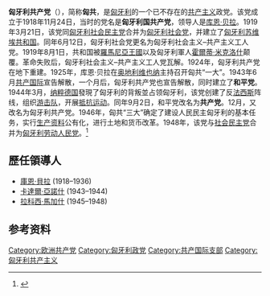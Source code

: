 {{共产党}}
'''匈牙利共产党'''（{{lang-hu|Kommunisták Magyarországi Pártja}}），简称'''匈共'''，是[[匈牙利|匈牙利]]的一个已不存在的[[共产主义|共产主义]]政党。该党成立于1918年11月24日，当时的党名是'''匈牙利国共产党'''，领导人是[[库恩·贝拉|库恩·贝拉]]。1919年3月21日，该党同[[匈牙利社会民主党|匈牙利社会民主党]]合并为[[匈牙利社会党|匈牙利社会党]]，并建立了[[匈牙利苏维埃共和国|匈牙利苏维埃共和国]]。同年6月12日，匈牙利社会党更名为匈牙利社会主义–共产主义工人党。1919年8月1日，共和国被[[羅馬尼亞王國|羅馬尼亞王國]]以及匈牙利軍人[[霍爾蒂·米克洛什|霍爾蒂·米克洛什]]颠覆。革命失败后，匈牙利社会主义–共产主义工人党瓦解。1924年，匈牙利共产党在地下重建。1925年，库恩·贝拉在[[奥地利|奥地利]][[维也纳|维也纳]]主持召开匈共“一大”。1943年6月[[共产国际|共产国际]]宣告解散，一个月后，匈牙利共产党也宣告解散，同时建立了'''和平党'''。1944年3月，[[纳粹德国|纳粹德国]]發現了匈牙利的背叛並占领匈牙利，该党创建了反[[法西斯|法西斯]]阵线，组织[[游击队|游击队]]，开展[[抵抗运动|抵抗运动]]。同年9月2日，和平党改名为'''共产党'''。12月，又改名为匈牙利共产党。1946年，匈共“三大”确定了建设人民民主匈牙利的基本任务，实行[[生产资料|生产资料]]公有化，进行土地和货币改革。1948年，该党与[[匈牙利社会民主党|社会民主党]]合并为[[匈牙利劳动人民党|匈牙利劳动人民党]]。<ref>{{cite book |author=[[中共中央对外联络部|中共中央对外联络部]]《各国共产党总览》编辑委员会 |title= 各国共产党总览 |publisher= 当代世界出版社  |date=2000年1月 |isbn= 7-80115-132-1 }}</ref>
==歷任領導人==
* [[庫恩·貝拉|庫恩·貝拉]] (1918–1936)
* [[卡達爾·亞諾什|卡達爾·亞諾什]] (1943–1944)
* [[拉科西·馬加什|拉科西·馬加什]] (1945–1948)

==参考资料==
{{reflist}}
[[Category:欧洲共产党|Category:欧洲共产党]]
[[Category:匈牙利政党|Category:匈牙利政党]]
[[Category:共产国际支部|Category:共产国际支部]]
[[Category:匈牙利共产主义|Category:匈牙利共产主义]]